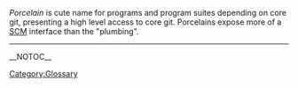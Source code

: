 ''Porcelain'' is cute name for programs and program suites depending on core git, presenting a high level access to core git. Porcelains expose more of a [[SCM]] interface than the "plumbing".

----
[[Category:Glossary]]

__NOTOC__